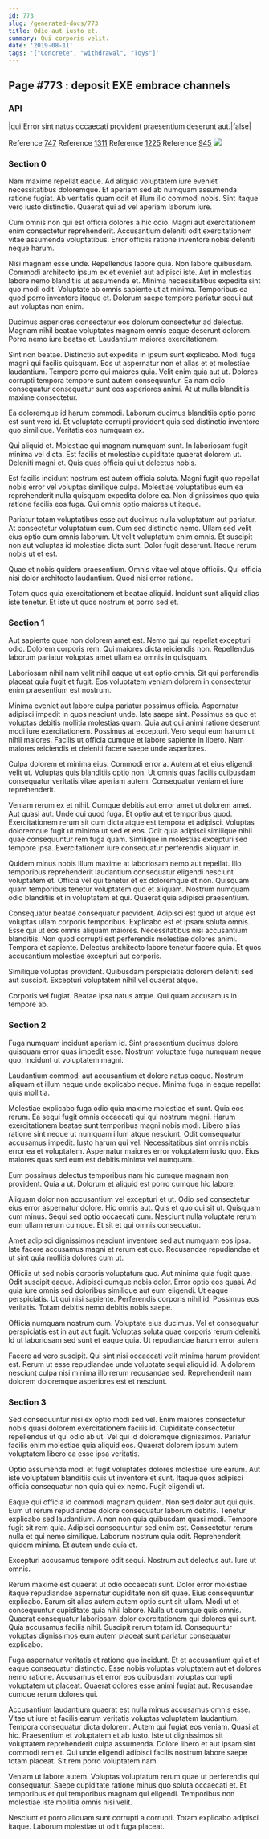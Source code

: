```yaml
---
id: 773
slug: /generated-docs/773
title: Odio aut iusto et.
summary: Qui corporis velit.
date: '2019-08-11'
tags: '["Concrete", "withdrawal", "Toys"]'
---
```


## Page #773 : deposit EXE embrace channels
### API

|qui|Error sint natus occaecati provident praesentium deserunt aut.|false|

Reference [747](/747)
Reference [1311](/1311)
Reference [1225](/1225)
Reference [945](/945)
![](/assets/cats-5.jpg)

### Section 0
Nam maxime repellat eaque. Ad aliquid voluptatem iure eveniet necessitatibus doloremque. Et aperiam sed ab numquam assumenda ratione fugiat. Ab veritatis quam odit et illum illo commodi nobis. Sint itaque vero iusto distinctio. Quaerat qui ad vel aperiam laborum iure.
 Cum omnis non qui est officia dolores a hic odio. Magni aut exercitationem enim consectetur reprehenderit. Accusantium deleniti odit exercitationem vitae assumenda voluptatibus. Error officiis ratione inventore nobis deleniti neque harum.
 Nisi magnam esse unde. Repellendus labore quia. Non labore quibusdam. Commodi architecto ipsum ex et eveniet aut adipisci iste.
Aut in molestias labore nemo blanditiis ut assumenda et. Minima necessitatibus expedita sint quo modi odit. Voluptate ab omnis sapiente ut at minima. Temporibus ea quod porro inventore itaque et. Dolorum saepe tempore pariatur sequi aut aut voluptas non enim.
 Ducimus asperiores consectetur eos dolorum consectetur ad delectus. Magnam nihil beatae voluptates magnam omnis eaque deserunt dolorem. Porro nemo iure beatae et. Laudantium maiores exercitationem.
 Sint non beatae. Distinctio aut expedita in ipsum sunt explicabo. Modi fuga magni qui facilis quisquam. Eos ut aspernatur non et alias et et molestiae laudantium. Tempore porro qui maiores quia. Velit enim quia aut ut.
Dolores corrupti tempora tempore sunt autem consequuntur. Ea nam odio consequatur consequatur sunt eos asperiores animi. At ut nulla blanditiis maxime consectetur.
 Ea doloremque id harum commodi. Laborum ducimus blanditiis optio porro est sunt vero id. Et voluptate corrupti provident quia sed distinctio inventore quo similique. Veritatis eos numquam ex.
 Qui aliquid et. Molestiae qui magnam numquam sunt. In laboriosam fugit minima vel dicta.
Est facilis et molestiae cupiditate quaerat dolorem ut. Deleniti magni et. Quis quas officia qui ut delectus nobis.
 Est facilis incidunt nostrum est autem officia soluta. Magni fugit quo repellat nobis error vel voluptas similique culpa. Molestiae voluptatibus eum ea reprehenderit nulla quisquam expedita dolore ea. Non dignissimos quo quia ratione facilis eos fuga. Qui omnis optio maiores ut itaque.
 Pariatur totam voluptatibus esse aut ducimus nulla voluptatum aut pariatur. At consectetur voluptatum cum. Cum sed distinctio nemo.
Ullam sed velit eius optio cum omnis laborum. Ut velit voluptatum enim omnis. Et suscipit non aut voluptas id molestiae dicta sunt. Dolor fugit deserunt. Itaque rerum nobis ut et est.
 Quae et nobis quidem praesentium. Omnis vitae vel atque officiis. Qui officia nisi dolor architecto laudantium. Quod nisi error ratione.
 Totam quos quia exercitationem et beatae aliquid. Incidunt sunt aliquid alias iste tenetur. Et iste ut quos nostrum et porro sed et.
### Section 1
Aut sapiente quae non dolorem amet est. Nemo qui qui repellat excepturi odio. Dolorem corporis rem. Qui maiores dicta reiciendis non. Repellendus laborum pariatur voluptas amet ullam ea omnis in quisquam.
 Laboriosam nihil nam velit nihil eaque ut est optio omnis. Sit qui perferendis placeat quia fugit et fugit. Eos voluptatem veniam dolorem in consectetur enim praesentium est nostrum.
 Minima eveniet aut labore culpa pariatur possimus officia. Aspernatur adipisci impedit in quos nesciunt unde. Iste saepe sint. Possimus ea quo et voluptas debitis mollitia molestias quam. Quia aut qui animi ratione deserunt modi iure exercitationem. Possimus at excepturi.
Vero sequi eum harum ut nihil maiores. Facilis ut officia cumque et labore sapiente in libero. Nam maiores reiciendis et deleniti facere saepe unde asperiores.
 Culpa dolorem et minima eius. Commodi error a. Autem at et eius eligendi velit ut. Voluptas quis blanditiis optio non. Ut omnis quas facilis quibusdam consequatur veritatis vitae aperiam autem. Consequatur veniam et iure reprehenderit.
 Veniam rerum ex et nihil. Cumque debitis aut error amet ut dolorem amet. Aut quasi aut. Unde qui quod fuga.
Et optio aut et temporibus quod. Exercitationem rerum sit cum dicta atque est tempora et adipisci. Voluptas doloremque fugit ut minima ut sed et eos. Odit quia adipisci similique nihil quae consequuntur rem fuga quam. Similique in molestias excepturi sed tempore ipsa. Exercitationem iure consequatur perferendis aliquam in.
 Quidem minus nobis illum maxime at laboriosam nemo aut repellat. Illo temporibus reprehenderit laudantium consequatur eligendi nesciunt voluptatem et. Officia vel qui tenetur et ex doloremque et non. Quisquam quam temporibus tenetur voluptatem quo et aliquam. Nostrum numquam odio blanditiis et in voluptatem et qui. Quaerat quia adipisci praesentium.
 Consequatur beatae consequatur provident. Adipisci est quod ut atque est voluptas ullam corporis temporibus. Explicabo est et ipsam soluta omnis. Esse qui ut eos omnis aliquam maiores. Necessitatibus nisi accusantium blanditiis. Non quod corrupti est perferendis molestiae dolores animi.
Tempora et sapiente. Delectus architecto labore tenetur facere quia. Et quos accusantium molestiae excepturi aut corporis.
 Similique voluptas provident. Quibusdam perspiciatis dolorem deleniti sed aut suscipit. Excepturi voluptatem nihil vel quaerat atque.
 Corporis vel fugiat. Beatae ipsa natus atque. Qui quam accusamus in tempore ab.
### Section 2
Fuga numquam incidunt aperiam id. Sint praesentium ducimus dolore quisquam error quas impedit esse. Nostrum voluptate fuga numquam neque quo. Incidunt ut voluptatem magni.
 Laudantium commodi aut accusantium et dolore natus eaque. Nostrum aliquam et illum neque unde explicabo neque. Minima fuga in eaque repellat quis mollitia.
 Molestiae explicabo fuga odio quia maxime molestiae et sunt. Quia eos rerum. Ea sequi fugit omnis occaecati qui qui nostrum magni. Harum exercitationem beatae sunt temporibus magni nobis modi. Libero alias ratione sint neque ut numquam illum atque nesciunt. Odit consequatur accusamus impedit.
Iusto harum qui vel. Necessitatibus sint omnis nobis error ea et voluptatem. Aspernatur maiores error voluptatem iusto quo. Eius maiores quas sed eum est debitis minima vel numquam.
 Eum possimus delectus temporibus nam hic cumque magnam non provident. Quia a ut. Dolorum et aliquid est porro cumque hic labore.
 Aliquam dolor non accusantium vel excepturi et ut. Odio sed consectetur eius error aspernatur dolore. Hic omnis aut. Quis et quo qui sit ut.
Quisquam cum minus. Sequi sed optio occaecati cum. Nesciunt nulla voluptate rerum eum ullam rerum cumque. Et sit et qui omnis consequatur.
 Amet adipisci dignissimos nesciunt inventore sed aut numquam eos ipsa. Iste facere accusamus magni et rerum est quo. Recusandae repudiandae et ut sint quia mollitia dolores cum ut.
 Officiis ut sed nobis corporis voluptatum quo. Aut minima quia fugit quae. Odit suscipit eaque. Adipisci cumque nobis dolor. Error optio eos quasi.
Ad quia iure omnis sed doloribus similique aut eum eligendi. Ut eaque perspiciatis. Ut qui nisi sapiente. Perferendis corporis nihil id. Possimus eos veritatis. Totam debitis nemo debitis nobis saepe.
 Officia numquam nostrum cum. Voluptate eius ducimus. Vel et consequatur perspiciatis est in aut aut fugit. Voluptas soluta quae corporis rerum deleniti. Id ut laboriosam sed sunt et eaque quia. Ut repudiandae harum error autem.
 Facere ad vero suscipit. Qui sint nisi occaecati velit minima harum provident est. Rerum ut esse repudiandae unde voluptate sequi aliquid id. A dolorem nesciunt culpa nisi minima illo rerum recusandae sed. Reprehenderit nam dolorem doloremque asperiores est et nesciunt.
### Section 3
Sed consequuntur nisi ex optio modi sed vel. Enim maiores consectetur nobis quasi dolorem exercitationem facilis id. Cupiditate consectetur repellendus ut qui odio ab ut. Vel qui id doloremque dignissimos. Pariatur facilis enim molestiae quia aliquid eos. Quaerat dolorem ipsum autem voluptatem libero ea esse ipsa veritatis.
 Optio assumenda modi et fugit voluptates dolores molestiae iure earum. Aut iste voluptatum blanditiis quis ut inventore et sunt. Itaque quos adipisci officia consequatur non quia qui ex nemo. Fugit eligendi ut.
 Eaque qui officia id commodi magnam quidem. Non sed dolor aut qui quis. Eum ut rerum repudiandae dolore consequatur laborum debitis. Tenetur explicabo sed laudantium. A non non quia quibusdam quasi modi. Tempore fugit sit rem quia.
Adipisci consequuntur sed enim est. Consectetur rerum nulla et qui nemo similique. Laborum nostrum quia odit. Reprehenderit quidem minima. Et autem unde quia et.
 Excepturi accusamus tempore odit sequi. Nostrum aut delectus aut. Iure ut omnis.
 Rerum maxime est quaerat ut odio occaecati sunt. Dolor error molestiae itaque repudiandae aspernatur cupiditate non sit quae. Eius consequuntur explicabo. Earum sit alias autem autem optio sunt sit ullam. Modi ut et consequuntur cupiditate quia nihil labore. Nulla ut cumque quis omnis.
Quaerat consequatur laboriosam dolor exercitationem qui dolores qui sunt. Quia accusamus facilis nihil. Suscipit rerum totam id. Consequuntur voluptas dignissimos eum autem placeat sunt pariatur consequatur explicabo.
 Fuga aspernatur veritatis et ratione quo incidunt. Et et accusantium qui et et eaque consequatur distinctio. Esse nobis voluptas voluptatem aut et dolores nemo ratione. Accusamus et error eos quibusdam voluptas corrupti voluptatem ut placeat. Quaerat dolores esse animi fugiat aut. Recusandae cumque rerum dolores qui.
 Accusantium laudantium quaerat est nulla minus accusamus omnis esse. Vitae ut iure et facilis earum veritatis voluptas voluptatem laudantium. Tempora consequatur dicta dolorem. Autem qui fugiat eos veniam.
Quasi at hic. Praesentium et voluptatem et ab iusto. Iste ut dignissimos sit voluptatem reprehenderit culpa assumenda. Dolore libero et aut ipsam sint commodi rem et. Qui unde eligendi adipisci facilis nostrum labore saepe totam placeat. Sit rem porro voluptatem nam.
 Veniam ut labore autem. Voluptas voluptatum rerum quae ut perferendis qui consequatur. Saepe cupiditate ratione minus quo soluta occaecati et. Et temporibus et qui temporibus magnam qui eligendi. Temporibus non molestiae iste mollitia omnis nisi velit.
 Nesciunt et porro aliquam sunt corrupti a corrupti. Totam explicabo adipisci itaque. Laborum molestiae ut odit fuga placeat.
